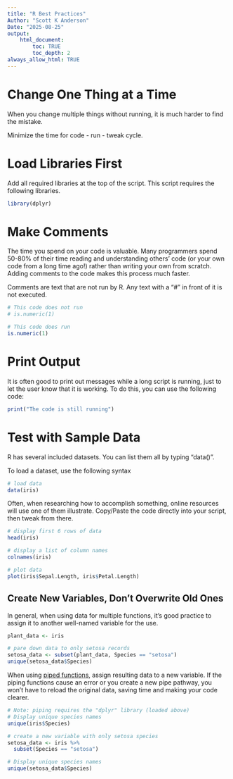 ```yaml
---
title: "R Best Practices"
Author: "Scott K Anderson"
Date: "2025-08-25"
output:
    html_document:
        toc: TRUE
        toc_depth: 2
always_allow_html: TRUE
---
```


# Change One Thing at a Time
When you change multiple things without running, it is much harder to find the mistake.

Minimize the time for code - run - tweak cycle.

# Load Libraries First

Add all required libraries at the top of the script. This script requires the following libraries.

```r
library(dplyr)
```
# Make Comments
The time you spend on your code is valuable. Many programmers spend 50-80% of their time reading and understanding others' code (or your own code from a long time ago!) rather than writing your own from scratch. Adding comments to the code makes this process much faster.

Comments are text that are not run by R. Any text with a "#" in front of it is not executed.

```r
# This code does not run
# is.numeric(1)

# This code does run
is.numeric(1)
```

# Print Output

It is often good to print out messages while a long script is running, just to let the user know that it is working. To do this, you can use the following code:

```r
print("The code is still running")
```

# Test with Sample Data
R has several included datasets. You can list them all by typing "data()".

To load a dataset, use the following syntax

```r
# load data
data(iris)
```

Often, when researching how to accomplish something, online resources will use one of them illustrate. Copy/Paste the code directly into your script, then tweak from there.

```r
# display first 6 rows of data
head(iris)

# display a list of column names
colnames(iris)

# plot data
plot(iris$Sepal.Length, iris$Petal.Length)
```

## Create New Variables, Don't Overwrite Old Ones

In general, when using data for multiple functions, it's good practice to assign it to another well-named variable for the use.

```r
plant_data <- iris

# pare down data to only setosa records
setosa_data <- subset(plant_data, Species == "setosa")
unique(setosa_data$Species)
```

When using [piped functions](https://r4ds.had.co.nz/pipes.html), assign resulting data to a new variable. If the piping functions cause an error or you create a new pipe pathway, you won't have to reload the original data, saving time and making your code clearer.

```r
# Note: piping requires the "dplyr" library (loaded above)
# Display unique species names
unique(iris$Species)

# create a new variable with only setosa species
setosa_data <- iris %>%
  subset(Species == "setosa")

# Display unique species names
unique(setosa_data$Species)
```
